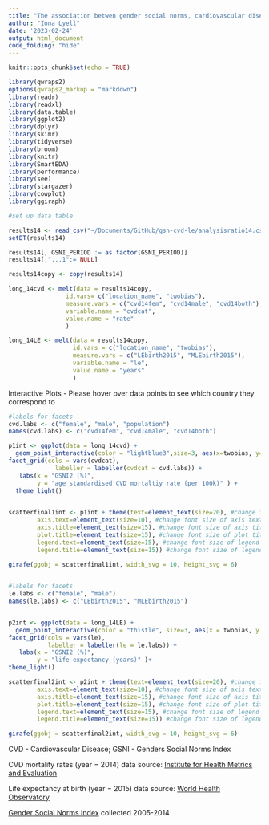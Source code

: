 ```yaml
---
title: "The association betwen gender social norms, cardiovascular disease and life expectancy. Interactive Plots as supplement to manuscript"
author: "Iona Lyell"
date: '2023-02-24'
output: html_document
code_folding: "hide"
---
```


```r
knitr::opts_chunk$set(echo = TRUE)

library(qwraps2)
options(qwraps2_markup = "markdown")
library(readr)
library(readxl)
library(data.table)
library(ggplot2)
library(dplyr)
library(skimr)
library(tidyverse)
library(broom)
library(knitr)
library(SmartEDA)
library(performance)
library(see)
library(stargazer)
library(cowplot)
library(ggiraph)
```

```r
#set up data table

results14 <- read_csv("~/Documents/GitHub/gsn-cvd-le/analysisratio14.csv")
setDT(results14)

results14[, GSNI_PERIOD := as.factor(GSNI_PERIOD)]
results14[,"...1":= NULL]

results14copy <- copy(results14)

long_14cvd <- melt(data = results14copy,
                id.vars= c("location_name", "twobias"),
                measure.vars = c("cvd14fem", "cvd14male", "cvd14both"),
                variable.name = "cvdcat",
                value.name = "rate"
                )

long_14LE <- melt(data = results14copy, 
                  id.vars = c("location_name", "twobias"),
                  measure.vars = c("LEbirth2015", "MLEbirth2015"),
                  variable.name = "le",
                  value.name = "years"
                  )

```

Interactive Plots - Please hover over data points to see which country they correspond to
```r
#labels for facets
cvd.labs <- c("female", "male", "population")
names(cvd.labs) <- c("cvd14fem", "cvd14male", "cvd14both")

p1int <- ggplot(data = long_14cvd) +
  geom_point_interactive(color = "lightblue3",size=3, aes(x=twobias, y=rate, tooltip=location_name, data_id=location_name)) +
facet_grid(cols = vars(cvdcat),
             labeller = labeller(cvdcat = cvd.labs)) +
   labs(x = "GSNI2 (%)",
        y = "age standardised CVD mortaltiy rate (per 100k)" ) +
  theme_light()
                              

scatterfinal1int <- p1int + theme(text=element_text(size=20), #change font size of all text
        axis.text=element_text(size=10), #change font size of axis text
        axis.title=element_text(size=15), #change font size of axis titles
        plot.title=element_text(size=15), #change font size of plot title
        legend.text=element_text(size=15), #change font size of legend text
        legend.title=element_text(size=15)) #change font size of legend title 

girafe(ggobj = scatterfinal1int, width_svg = 10, height_svg = 6)
        

```

```r
#labels for facets
le.labs <- c("female", "male")
names(le.labs) <- c("LEbirth2015", "MLEbirth2015")


p2int <- ggplot(data = long_14LE) +
  geom_point_interactive(color = "thistle", size=3, aes(x = twobias, y = years, tooltip=location_name, data_id=location_name)) +
facet_grid(cols = vars(le),
           labeller = labeller(le = le.labs)) +
   labs(x = "GSNI2 (%)",
        y = "life expectancy (years)" )+
theme_light()                                     

scatterfinal2int <- p2int + theme(text=element_text(size=20), #change font size of all text
        axis.text=element_text(size=10), #change font size of axis text
        axis.title=element_text(size=15), #change font size of axis titles
        plot.title=element_text(size=15), #change font size of plot title
        legend.text=element_text(size=15), #change font size of legend text
        legend.title=element_text(size=15)) #change font size of legend title 

girafe(ggobj = scatterfinal2int, width_svg = 10, height_svg = 6)

```
CVD - Cardiovascular Disease;
GSNI - Genders Social Norms Index

CVD mortality rates (year = 2014) data source: [Institute for Health Metrics and Evaluation](https://www.healthdata.org/gbd/2019)

Life expectancy at birth (year = 2015) data source: [World Health Observatory](https://www.who.int/data/gho/data/indicators/indicator-details/GHO/life-expectancy-at-birth-(years))

[Gender Social Norms Index](http://hdr.undp.org/en/gsni) collected 2005-2014 
